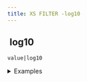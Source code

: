 ```yaml
---
title: XS FILTER -log10
---
```


## <img src="../assets/docuBadge (11).png" alt="" data-size="line"> log10 <a href="#xslog10" id="xslog10"></a>

`value|log10`

<details>

<summary>Examples</summary>

```javascript
100|log10     // Returns 2
1000|log10    // Returns 3
```

</details>

